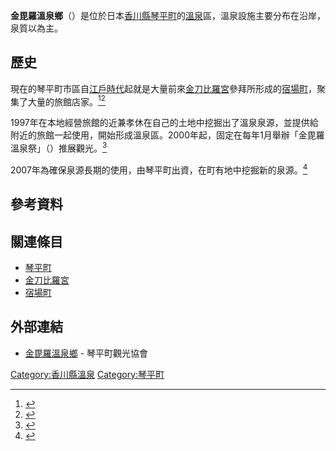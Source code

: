 {{Location map | Japan
| lat_deg = 34 | lat_min = 11 | lat_sec = 15.8 | lat_dir = N
| lon_deg = 133 | lon_min = 49 | lon_sec = 09.7 | lon_dir = E
| label = 金毘羅溫泉鄉
| position = bottom
| mark = Map pointer.svg
| marksize = 6
| width = 350
| float = right
| caption = 金毘羅溫泉鄉的位置
| alt = 金毘羅溫泉鄉的位置
}}

''' 金毘羅溫泉鄉'''（{{lang-ja|こんぴら温泉郷}}）是位於日本[[香川縣|香川縣]][[琴平町|琴平町]]的[[溫泉|溫泉]]區，溫泉設施主要分布在{{tsl|ja|金倉川}}沿岸，泉質以{{Tsl|ja|塩化物泉|鹽化物泉}}為主。

== 歷史 ==

現在的琴平町市區自[[江戶時代|江戶時代]]起就是大量前來[[金刀比羅宮|金刀比羅宮]]參拜所形成的[[宿場町|宿場町]]，聚集了大量的旅館店家。<ref>{{Cite web| url=http://www.welcome2japan.tw/indepth/exotic/onsen_ryokan/p6_10.html| title=富歷史且浪漫的著名溫泉| publisher=日本觀光局| accessdate=2017-02-07| archive-date=2019-07-01| archive-url=https://web.archive.org/web/20190701061611/https://www.welcome2japan.tw/indepth/exotic/onsen_ryokan/p6_10.html| dead-url=no}}</ref><ref>{{Cite web| url=http://www.japan-i.jp/cht/hotspring/shikoku/d8jk7l0000028jon.html| title=金毘羅溫泉鄉| work=Japan-i| accessdate=2017-02-07| archive-date=2017-06-24| archive-url=https://web.archive.org/web/20170624021811/http://www.japan-i.jp/cht/hotspring/shikoku/d8jk7l0000028jon.html| dead-url=yes}}</ref>

1997年在本地經營旅館的近兼孝休在自己的土地中挖掘出了溫泉泉源，並提供給附近的旅館一起使用，開始形成溫泉區。2000年起，固定在每年1月舉辦「金毘羅溫泉祭」（{{lang|ja|こんぴら温泉まつり }}）推展觀光。<ref>{{Cite web| url=http://www.mlit.go.jp/kankocho/shisaku/jinzai/charisma/mr_chikakane.html| title=近兼 孝休(ちかかね たかやす)| date=2010-04-12| publisher=日本國土交通省觀光廳| accessdate=2017-02-07| language=ja| archive-date=2019-07-01| archive-url=https://web.archive.org/web/20190701061611/http://www.mlit.go.jp/kankocho/shisaku/jinzai/charisma/mr_chikakane.html| dead-url=no}}</ref>

2007年為確保泉源長期的使用，由琴平町出資，在町有地中挖掘新的泉源。<ref>{{Cite news| title=琴平町の独自温泉源、２２日にも掘削開始へ| date=2007-02-21| accessdate=2017-02-07| language=ja| work=四國新聞社}}</ref>

<gallery widths=200px heights=200px>
</gallery>

== 參考資料 ==
{{Reflist}}

== 關連條目 ==
{{Commonscat|Konpira Onsenkyo}}
* [[琴平町|琴平町]]
* [[金刀比羅宮|金刀比羅宮]]
* [[宿場町|宿場町]]

== 外部連結 ==
* {{Ja}} [https://web.archive.org/web/20190701061614/https://www.kotohirakankou.jp/navi/entry-37.html 金毘羅溫泉鄉] - 琴平町觀光協會

{{DEFAULTSORT:Konpira Onsen}}
[[Category:香川縣溫泉|Category:香川縣溫泉]]
[[Category:琴平町|Category:琴平町]]